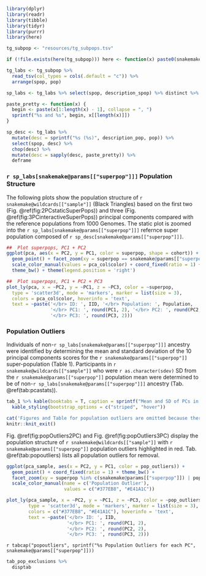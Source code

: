 ```r
library(dplyr)
library(readr)
library(tibble)
library(tidyr)
library(purrr)
library(here)

tg_subpop <- "resources/tg_subpops.tsv"

if (!file.exists(here(tg_subpop))) here <- function(x) paste0(snakemake@params[["rwd"]], "/", x)

tg_labs <- tg_subpop %>%
  read_tsv(col_types = cols(.default = "c")) %>%
  arrange(spop, pop)

sp_labs <- tg_labs %>% select(spop, description_spop) %>% distinct %>% deframe

paste_pretty <- function(x) {
  begin <- paste(x[1:length(x) - 1], collapse = ", ")
  sprintf("%s and %s", begin, x[[length(x)]])
}

sp_desc <- tg_labs %>%
  mutate(desc = sprintf("%s (%s)", description_pop, pop)) %>%
  select(spop, desc) %>%
  chop(desc) %>%
  mutate(desc = sapply(desc, paste_pretty)) %>%
  deframe
```

### `r sp_labs[snakemake@params[["superpop"]]]` Population Structure

The following plots show the population structure of `r snakemake@wildcards[["sample"]]` (Black Triangles) based on the first two (Fig. \@ref(fig:2PCstaticSuperPops)) and three (Fig. \@ref(fig:3PCinteractiveSuperPops)) principal components compared with the reference populations from 1000 Genomes. The static plot is zoomed into the `r sp_labs[snakemake@params[["superpop"]]]` refernce super population composed of `r sp_desc[snakemake@params[["superpop"]]]`.

```r
##  Plot superpops, PC1 + PC2
ggplot(pca, aes(x = PC2, y = PC1, color = superpop, shape = cohort)) +
  geom_point() + facet_zoom(xy = superpop == snakemake@params[["superpop"]]) +
  scale_color_manual(values = pca_col$color) + coord_fixed(ratio = 1) +
  theme_bw() + theme(legend.position = 'right')
```

```r

##  Plot superpops, PC1 + PC2 + PC3
plot_ly(pca, x = ~PC2, y = ~PC1, z = ~PC3, color = ~superpop,
  type = 'scatter3d', mode = 'markers', marker = list(size = 3),
  colors = pca_col$color, hoverinfo = 'text',
  text = ~paste('</br> ID: ', IID, '</br> Population: ', Population,
                '</br> PC1: ', round(PC1, 2), '</br> PC2: ', round(PC2, 2),
                '</br> PC3: ', round(PC3, 2)))
```

### Population Outliers

Individuals of non-`r sp_labs[snakemake@params[["superpop"]]]` ancestry were identified by determining the mean and standard deviation of the 10 principal components scores for the `r snakemake@params[["superpop"]]` super-population (Table 1). Participants in `r snakemake@wildcards[["sample"]]` who were \pm `r as.character(sdev)` SD from the `r snakemake@params[["superpop"]]` population mean were determined to be of non-`r sp_labs[snakemake@params[["superpop"]]]` ancestry (Tab. \@ref(tab:pcastats)).

```r
tab_1 %>% kable(booktabs = T, caption = sprintf("Mean and SD of PCs in %s population", snakemake@params[["superpop"]])) %>%
  kable_styling(bootstrap_options = c("striped", "hover"))
```


```r
cat('Figures and Table for population outliers are omitted because there are no outliers.')
knitr::knit_exit()
```

Fig. \@ref(fig:popOutliers2PC) and Fig. \@ref(fig:popOutliers3PC) display the population structure of `r snakemake@wildcards[["sample"]]` with `r snakemake@params[["superpop"]]` population outliers highlighted in red. Tab. \@ref(tab:popoutliers) lists all population outliers for removal.

```r
ggplot(pca_sample, aes(x = PC2, y = PC1, color = pop_outliers)) +
  geom_point() + coord_fixed(ratio = 1) + theme_bw() +
  facet_zoom(xy = superpop %in% c(snakemake@params[["superpop"]]) | pop_outliers == F) +
  scale_color_manual(name = c('Population Outlier'),
                     values = c("#377EB8", "#E41A1C"))
```

```r
plot_ly(pca_sample, x = ~PC2, y = ~PC1, z = ~PC3, color = ~pop_outliers,
        type = 'scatter3d', mode = 'markers', marker = list(size = 3),
        colors = c("#377EB8", "#E41A1C"), hoverinfo = 'text',
        text = ~paste('</br> ID: ', IID,
                      '</br> PC1: ', round(PC1, 2),
                      '</br> PC2: ', round(PC2, 2),
                      '</br> PC3: ', round(PC3, 2)))
```


`r tabcap("popoutliers", sprintf("%s Population Outliers for each PC", snakemake@params[["superpop"]]))`

```r
tab_pop_exclusions %>%
  disptab
```

